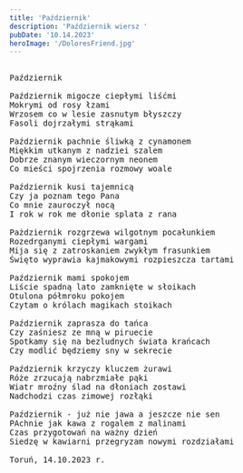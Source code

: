 ```yaml
---
title: 'Październik'
description: 'Październik wiersz '
pubDate: '10.14.2023'
heroImage: '/DoloresFriend.jpg'
---
```

<pre>
  
Październik

Październik migocze ciepłymi liśćmi
Mokrymi od rosy łzami
Wrzosem co w lesie zasnutym błyszczy
Fasoli dojrzałymi strąkami

Październik pachnie śliwką z cynamonem
Miękkim utkanym z nadziei szalem
Dobrze znanym wieczornym neonem
Co mieści spojrzenia rozmowy woale

Październik kusi tajemnicą
Czy ja poznam tego Pana
Co mnie zauroczył nocą
I rok w rok me dłonie splata z rana

Pażdziernik rozgrzewa wilgotnym pocałunkiem
Rozedrganymi ciepłymi wargami
Mija się z zatroskaniem zwykłym frasunkiem
Święto wyprawia kajmakowymi rozpieszcza tartami

Październik mami spokojem
Liście spadną lato zamknięte w słoikach
Otulona półmroku pokojem
Czytam o królach magikach stoikach

Październik zaprasza do tańca
Czy zaśniesz ze mną w piruecie
Spotkamy się na bezludnych świata krańcach
Czy modlić będziemy sny w sekrecie

Październik krzyczy kluczem żurawi
Róże zrzucają nabrzmiałe pąki
Wiatr mroźny ślad na dłoniach zostawi
Nadchodzi czas zimowej rozłąki

Październik - już nie jawa a jeszcze nie sen
PAchnie jak kawa z rogalem z malinami
Czas przygotowań na ważny dzień
Siedzę w kawiarni przegryzam nowymi rozdziałami

Toruń, 14.10.2023 r.
  
</pre>
